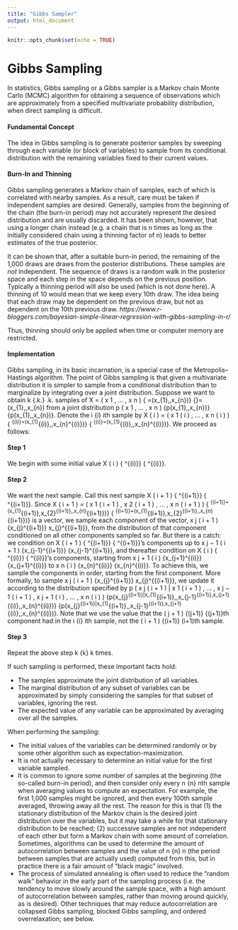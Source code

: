 ```yaml
---
title: "Gibbs Sampler"
output: html_document
---
```


```r
knitr::opts_chunk$set(echo = TRUE)
```


Gibbs Sampling
====================

In statistics, Gibbs sampling or a Gibbs sampler is a Markov chain Monte Carlo (MCMC) algorithm for obtaining a sequence of observations which are approximately from a specified multivariate probability distribution, when direct sampling is difficult.

#### Fundamental Concept
The idea in Gibbs sampling is to generate posterior samples by sweeping through each variable (or block of variables) to sample from its conditional. distribution with the remaining variables fixed to their current values.

#### Burn-In and Thinning

Gibbs sampling generates a Markov chain of samples, each of which is correlated with nearby samples. 
As a result, care must be taken if independent samples are desired. Generally, samples from the beginning of the chain (the burn-in period) may not accurately represent the desired distribution and are usually discarded. It has been shown, however, that using a longer chain instead (e.g. a chain that is n times as long as the initially considered chain using a thinning factor of n) leads to better estimates of the true posterior. 

It can be shown that, after a suitable burn-in period, the remaining of the 1,000 draws are draws from the posterior distributions. These samples are *not* independent. The sequence of draws is a random walk in the posterior space and each step in the space depends on the previous position. Typically a thinning period will also be used (which is not done here). A thinning of 10 would mean that we keep every 10th draw. The idea being that each draw may be dependent on the previous draw, but not as dependent on the 10th previous draw.
*https://www.r-bloggers.com/bayesian-simple-linear-regression-with-gibbs-sampling-in-r/*


Thus, thinning should only be applied when time or computer memory are restricted.

#### Implementation

Gibbs sampling, in its basic incarnation, is a special case of the Metropolis–Hastings algorithm. The point of Gibbs sampling is that given a multivariate distribution it is simpler to sample from a conditional distribution than to marginalize by integrating over a joint distribution. Suppose we want to obtain k {\displaystyle \left.k\right.} \left.k\right. samples of X = ( x 1 , … , x n ) {\displaystyle \mathbf {X} =(x_{1},\dots ,x_{n})} {\mathbf {X}}=(x_{1},\dots ,x_{n}) from a joint distribution p ( x 1 , … , x n ) {\displaystyle p(x_{1},\dots ,x_{n})} {\displaystyle p(x_{1},\dots ,x_{n})}. Denote the i {\displaystyle i} ith sample by X ( i ) = ( x 1 ( i ) , … , x n ( i ) ) {\displaystyle \mathbf {X} ^{(i)}=\left(x_{1}^{(i)},\dots ,x_{n}^{(i)}\right)} {\displaystyle \mathbf {X} ^{(i)}=\left(x_{1}^{(i)},\dots ,x_{n}^{(i)}\right)}. We proceed as follows:

#### Step 1    

We begin with some initial value X ( i ) {\displaystyle \mathbf {X} ^{(i)}} {\displaystyle \mathbf {X} ^{(i)}}.

#### Step 2    

We want the next sample. Call this next sample X ( i + 1 ) {\displaystyle \mathbf {X} ^{(i+1)}} {\displaystyle \mathbf {X} ^{(i+1)}}. Since X ( i + 1 ) = ( x 1 ( i + 1 ) , x 2 ( i + 1 ) , … , x n ( i + 1 ) ) {\displaystyle \mathbf {X} ^{(i+1)}=\left(x_{1}^{(i+1)},x_{2}^{(i+1)},\dots ,x_{n}^{(i+1)}\right)} {\displaystyle \mathbf {X} ^{(i+1)}=\left(x_{1}^{(i+1)},x_{2}^{(i+1)},\dots ,x_{n}^{(i+1)}\right)} is a vector, we sample each component of the vector, x j ( i + 1 ) {\displaystyle x_{j}^{(i+1)}} x_{j}^{{(i+1)}}, from the distribution of that component conditioned on all other components sampled so far. But there is a catch: we condition on X ( i + 1 ) {\displaystyle \mathbf {X} ^{(i+1)}} {\displaystyle \mathbf {X} ^{(i+1)}}'s components up to x j − 1 ( i + 1 ) {\displaystyle x_{j-1}^{(i+1)}} {\displaystyle x_{j-1}^{(i+1)}}, and thereafter condition on X ( i ) {\displaystyle \mathbf {X} ^{(i)}} {\displaystyle \mathbf {X} ^{(i)}}'s components, starting from x j + 1 ( i ) {\displaystyle x_{j+1}^{(i)}} {\displaystyle x_{j+1}^{(i)}} to x n ( i ) {\displaystyle x_{n}^{(i)}} {\displaystyle x_{n}^{(i)}}. To achieve this, we sample the components in order, starting from the first component. More formally, to sample x j ( i + 1 ) {\displaystyle x_{j}^{(i+1)}} x_{j}^{{(i+1)}}, we update it according to the distribution specified by p ( x j ( i + 1 ) | x 1 ( i + 1 ) , … , x j − 1 ( i + 1 ) , x j + 1 ( i ) , … , x n ( i ) ) {\displaystyle p\left(x_{j}^{(i+1)}|x_{1}^{(i+1)},\dots ,x_{j-1}^{(i+1)},x_{j+1}^{(i)},\dots ,x_{n}^{(i)}\right)} {\displaystyle p\left(x_{j}^{(i+1)}|x_{1}^{(i+1)},\dots ,x_{j-1}^{(i+1)},x_{j+1}^{(i)},\dots ,x_{n}^{(i)}\right)}. Note that we use the value that the ( j + 1 ) {\displaystyle (j+1)} {\displaystyle (j+1)}th component had in the i {\displaystyle i} ith sample, not the ( i + 1 ) {\displaystyle (i+1)} (i+1)th sample.

#### Step 3    

Repeat the above step k {\displaystyle k} k times.

If such sampling is performed, these important facts hold:

*    The samples approximate the joint distribution of all variables.
*    The marginal distribution of any subset of variables can be approximated by simply considering the samples for that subset of variables, ignoring the rest.
*    The expected value of any variable can be approximated by averaging over all the samples.

When performing the sampling:

*    The initial values of the variables can be determined randomly or by some other algorithm such as expectation-maximization.
*    It is not actually necessary to determine an initial value for the first variable sampled.
*    It is common to ignore some number of samples at the beginning (the so-called burn-in period), and then consider only every n {\displaystyle n} nth sample when averaging values to compute an expectation. For example, the first 1,000 samples might be ignored, and then every 100th sample averaged, throwing away all the rest. The reason for this is that (1) the stationary distribution of the Markov chain is the desired joint distribution over the variables, but it may take a while for that stationary distribution to be reached; (2) successive samples are not independent of each other but form a Markov chain with some amount of correlation. Sometimes, algorithms can be used to determine the amount of autocorrelation between samples and the value of n {\displaystyle n} n (the period between samples that are actually used) computed from this, but in practice there is a fair amount of "black magic" involved.
*    The process of simulated annealing is often used to reduce the "random walk" behavior in the early part of the sampling process (i.e. the tendency to move slowly around the sample space, with a high amount of autocorrelation between samples, rather than moving around quickly, as is desired). Other techniques that may reduce autocorrelation are collapsed Gibbs sampling, blocked Gibbs sampling, and ordered overrelaxation; see below.

